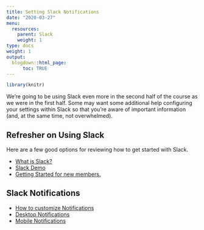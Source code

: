 ```yaml
---
title: Setting Slack Notifications
date: "2020-03-27"
menu:
  resources:
    parent: Slack
    weight: 1
type: docs
weight: 1
output:
  blogdown::html_page:
      toc: TRUE
---
```


```r
library(knitr)
```

We're going to be using Slack even more in the second half of the course as we were in the first half. Some may want some additional help configuring your settings within Slack so that you're aware of important information (and, at the same time, not overwhelmed).

## Refresher on Using Slack

Here are a few good options for reviewing how to get started with Slack.

- [What is Slack?](https://slack.com/help/articles/115004071768-What-is-Slack-)
- [Slack Demo](https://slackdemo.com/)
- [Getting Started for new members.](https://slack.com/help/articles/218080037-Getting-started-for-new-members)

## Slack Notifications

- [How to customize Notifications](https://slackhq.com/how-to-customize-notifications-in-slack)
- [Desktop Notifications](https://slack.com/help/articles/201355156-Guide-to-desktop-notifications)
- [Mobile Notifications](https://slack.com/help/articles/360025446073-Guide-to-mobile-notifications)